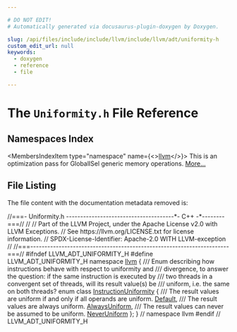```yaml
---

# DO NOT EDIT!
# Automatically generated via docusaurus-plugin-doxygen by Doxygen.

slug: /api/files/include/include/llvm/include/llvm/adt/uniformity-h
custom_edit_url: null
keywords:
  - doxygen
  - reference
  - file

---
```





# The `Uniformity.h` File Reference

<DoxygenPage pluginConfig={pluginConfig}>



## Namespaces Index

<MembersIndex>

<MembersIndexItem
  type="namespace"
  name={<><a href="/docs/api/namespaces/llvm">llvm</a></>}>
This is an optimization pass for GlobalISel generic memory operations. <a href="/docs/api/namespaces/llvm/#details">More...</a>
</MembersIndexItem>

</MembersIndex>


## File Listing

The file content with the documentation metadata removed is:

<ProgramListing>

<Link id="l00001" /><CodeLine lineNumber="1"><Highlight kind="comment">//===- Uniformity.h --------------------------------------&#42;- C++ -&#42;--------===//</Highlight><Highlight kind="normal"></Highlight></CodeLine>
<Link id="l00002" /><CodeLine lineNumber="2"><Highlight kind="normal"></Highlight><Highlight kind="comment">//</Highlight><Highlight kind="normal"></Highlight></CodeLine>
<Link id="l00003" /><CodeLine lineNumber="3"><Highlight kind="normal"></Highlight><Highlight kind="comment">// Part of the LLVM Project, under the Apache License v2.0 with LLVM Exceptions.</Highlight><Highlight kind="normal"></Highlight></CodeLine>
<Link id="l00004" /><CodeLine lineNumber="4"><Highlight kind="normal"></Highlight><Highlight kind="comment">// See https://llvm.org/LICENSE.txt for license information.</Highlight><Highlight kind="normal"></Highlight></CodeLine>
<Link id="l00005" /><CodeLine lineNumber="5"><Highlight kind="normal"></Highlight><Highlight kind="comment">// SPDX-License-Identifier: Apache-2.0 WITH LLVM-exception</Highlight><Highlight kind="normal"></Highlight></CodeLine>
<Link id="l00006" /><CodeLine lineNumber="6"><Highlight kind="normal"></Highlight><Highlight kind="comment">//</Highlight><Highlight kind="normal"></Highlight></CodeLine>
<Link id="l00007" /><CodeLine lineNumber="7"><Highlight kind="normal"></Highlight><Highlight kind="comment">//===----------------------------------------------------------------------===//</Highlight><Highlight kind="normal"></Highlight></CodeLine>
<Link id="l00008" /><CodeLine lineNumber="8"><Highlight kind="normal"></Highlight></CodeLine>
<Link id="l00009" /><CodeLine lineNumber="9"><Highlight kind="normal"></Highlight><Highlight kind="preprocessor">#ifndef LLVM&#95;ADT&#95;UNIFORMITY&#95;H</Highlight><Highlight kind="normal"></Highlight></CodeLine>
<Link id="l00010" /><CodeLine lineNumber="10"><Highlight kind="normal"></Highlight><Highlight kind="preprocessor">#define LLVM&#95;ADT&#95;UNIFORMITY&#95;H</Highlight><Highlight kind="normal"></Highlight></CodeLine>
<Link id="l00011" /><CodeLine lineNumber="11"><Highlight kind="normal"></Highlight></CodeLine>
<Link id="l00012" /><CodeLine lineNumber="12"><Highlight kind="normal"></Highlight><Highlight kind="keyword">namespace </Highlight><Highlight kind="normal"><a href="/docs/api/namespaces/llvm">llvm</a> &#123;</Highlight></CodeLine>
<Link id="l00013" /><CodeLine lineNumber="13"><Highlight kind="normal"></Highlight><Highlight kind="comment"></Highlight></CodeLine>
<Link id="l00014" /><CodeLine lineNumber="14"><Highlight kind="comment">/// Enum describing how instructions behave with respect to uniformity and</Highlight></CodeLine>
<Link id="l00015" /><CodeLine lineNumber="15"><Highlight kind="comment">/// divergence, to answer the question: if the same instruction is executed by</Highlight></CodeLine>
<Link id="l00016" /><CodeLine lineNumber="16"><Highlight kind="comment">/// two threads in a convergent set of threads, will its result value(s) be</Highlight></CodeLine>
<Link id="l00017" /><CodeLine lineNumber="17"><Highlight kind="comment">/// uniform, i.e. the same on both threads?</Highlight><Highlight kind="normal"></Highlight></CodeLine>
<Link id="l00018" /><CodeLine lineNumber="18" lineLink="/docs/api/namespaces/llvm/#ae58c751054b01f206f9b9e34e461d25f"><Highlight kind="normal"></Highlight><Highlight kind="keyword">enum class</Highlight><Highlight kind="normal"> <a href="/docs/api/namespaces/llvm/#ae58c751054b01f206f9b9e34e461d25f">InstructionUniformity</a> &#123;</Highlight><Highlight kind="comment"></Highlight></CodeLine>
<Link id="l00019" /><CodeLine lineNumber="19"><Highlight kind="comment">  /// The result values are uniform if and only if all operands are uniform.</Highlight><Highlight kind="normal"></Highlight></CodeLine>
<Link id="l00020" /><CodeLine lineNumber="20" lineLink="/docs/api/namespaces/llvm/#ae58c751054b01f206f9b9e34e461d25fa7a1920d61156abc05a60135aefe8bc67"><Highlight kind="normal">  <a href="/docs/api/namespaces/llvm/#ae58c751054b01f206f9b9e34e461d25fa7a1920d61156abc05a60135aefe8bc67">Default</a>,</Highlight></CodeLine>
<Link id="l00021" /><CodeLine lineNumber="21"><Highlight kind="normal"></Highlight><Highlight kind="comment"></Highlight></CodeLine>
<Link id="l00022" /><CodeLine lineNumber="22"><Highlight kind="comment">  /// The result values are always uniform.</Highlight><Highlight kind="normal"></Highlight></CodeLine>
<Link id="l00023" /><CodeLine lineNumber="23" lineLink="/docs/api/namespaces/llvm/#ae58c751054b01f206f9b9e34e461d25fa32c426b55435c648a805b1103c96dcdf"><Highlight kind="normal">  <a href="/docs/api/namespaces/llvm/#ae58c751054b01f206f9b9e34e461d25fa32c426b55435c648a805b1103c96dcdf">AlwaysUniform</a>,</Highlight></CodeLine>
<Link id="l00024" /><CodeLine lineNumber="24"><Highlight kind="normal"></Highlight><Highlight kind="comment"></Highlight></CodeLine>
<Link id="l00025" /><CodeLine lineNumber="25"><Highlight kind="comment">  /// The result values can never be assumed to be uniform.</Highlight><Highlight kind="normal"></Highlight></CodeLine>
<Link id="l00026" /><CodeLine lineNumber="26" lineLink="/docs/api/namespaces/llvm/#ae58c751054b01f206f9b9e34e461d25fa45ca4337861caa0e5a6723c79b31e191"><Highlight kind="normal">  <a href="/docs/api/namespaces/llvm/#ae58c751054b01f206f9b9e34e461d25fa45ca4337861caa0e5a6723c79b31e191">NeverUniform</a></Highlight></CodeLine>
<Link id="l00027" /><CodeLine lineNumber="27"><Highlight kind="normal">&#125;;</Highlight></CodeLine>
<Link id="l00028" /><CodeLine lineNumber="28"><Highlight kind="normal"></Highlight></CodeLine>
<Link id="l00029" /><CodeLine lineNumber="29"><Highlight kind="normal">&#125; </Highlight><Highlight kind="comment">// namespace llvm</Highlight><Highlight kind="normal"></Highlight></CodeLine>
<Link id="l00030" /><CodeLine lineNumber="30"><Highlight kind="normal"></Highlight><Highlight kind="preprocessor">#endif </Highlight><Highlight kind="comment">// LLVM&#95;ADT&#95;UNIFORMITY&#95;H</Highlight><Highlight kind="normal"></Highlight></CodeLine>

</ProgramListing>


</DoxygenPage>
